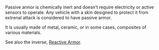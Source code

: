 Passive armor is chemically inert and doesn't require electricity or active sensors to operate.  Any vehicle with a skin designed to protect it from extrenal attack is considered to have passive armor.  

It is usually made of metal, ceramic, or in some cases, composites of various materials.

See also the inverse, [[Reactive Armor]].
{{stub}}